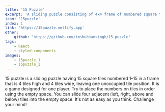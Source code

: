 ```yaml
---
title: '15 Puzzle'
excerpt: 'A sliding puzzle consisting of 4x4 frame of numbered square tiles in an arbitrary ordering'
icon: '15puzzle'
index: 1
link: 'https://15puzzle.netlify.app'
other:
    github: 'https://github.com/imshubhamsingh/15-puzzle'
tags: 
    - React
    - styled-components
images:
    - 15puzzle_1
    - 15puzzle_2
---
```


15 puzzle is a sliding puzzle having 15 square tiles numbered 1–15 in a frame that is 4 tiles 
high and 4 tiles wide, leaving one unoccupied tile position. It is a game designed for one 
player. Try to place the numbers on tiles in order using the empty space. You can slide 
four adjacent (left, right, above and below) tiles into the empty space. It's not as easy as 
you think. Challenge your mind!